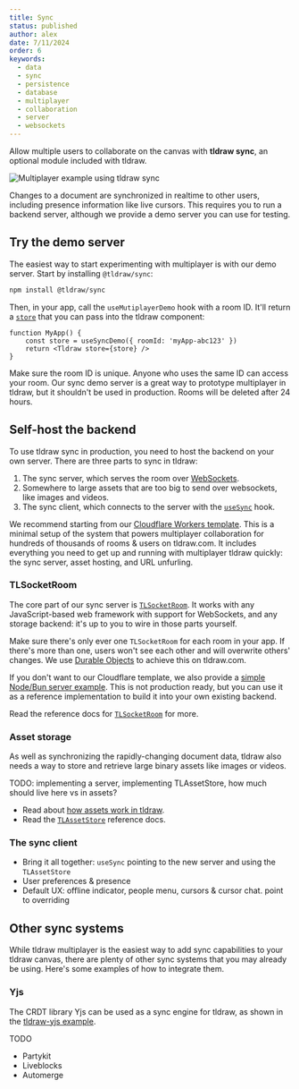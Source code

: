 ```yaml
---
title: Sync
status: published
author: alex
date: 7/11/2024
order: 6
keywords:
  - data
  - sync
  - persistence
  - database
  - multiplayer
  - collaboration
  - server
  - websockets
---
```


Allow multiple users to collaborate on the canvas with **tldraw sync**, an optional module included with tldraw.

<div className="article__image" style={{ border: 'none' }}>
	<img
		alt="Multiplayer example using tldraw sync"
		src="/images/multiplayer.gif"
		style={{
			// learn this one weird trick for transparent animated gifs. doctors hate her!!!
			mask: 'url(/images/multiplayer_mask.png) luminance center 100% / 100% no-repeat',
			WebkitMask: 'url(/images/multiplayer_mask.png) luminance center 100% / 100% no-repeat',
		}}
	/>
</div>

Changes to a document are synchronized in realtime to other users, including presence information like live cursors. This requires you to run a backend server, although we provide a demo server you can use for testing.

## Try the demo server

The easiest way to start experimenting with multiplayer is with our demo server. Start by installing
`@tldraw/sync`:

```bash
npm install @tldraw/sync
```

Then, in your app, call the `useMutiplayerDemo` hook with a room ID. It'll return a
[`store`](/docs/persistence#The-store-prop) that you can pass into the tldraw component:

```tsx
function MyApp() {
	const store = useSyncDemo({ roomId: 'myApp-abc123' })
	return <Tldraw store={store} />
}
```

Make sure the room ID is unique. Anyone who uses the same ID can access your room. Our sync demo
server is a great way to prototype multiplayer in tldraw, but it shouldn't be used in production.
Rooms will be deleted after 24 hours.

## Self-host the backend

To use tldraw sync in production, you need to host the backend on your own server. There are three parts to sync in
tldraw:

1. The sync server, which serves the room over [WebSockets](https://developer.mozilla.org/en-US/docs/Web/API/WebSockets_API).
2. Somewhere to large assets that are too big to send over websockets, like images and videos.
3. The sync client, which connects to the server with the [`useSync`](?) hook.

We recommend starting from our [Cloudflare Workers
template](https://github.com/tldraw/cloudflare-workers-template). This is a minimal setup of the
system that powers multiplayer collaboration for hundreds of thousands of rooms & users on
tldraw.com. It includes everything you need to get up and running with multiplayer tldraw quickly:
the sync server, asset hosting, and URL unfurling.

### TLSocketRoom

The core part of our sync server is [`TLSocketRoom`](?). It works with any JavaScript-based web
framework with support for WebSockets, and any storage backend: it's up to you to wire in those
parts yourself.

Make sure there's only ever one `TLSocketRoom` for each room in your app. If there's
more than one, users won't see each other and will overwrite others' changes. We use [Durable
Objects](https://developers.cloudflare.com/durable-objects/) to achieve this on tldraw.com.

If you don't want to our Cloudflare template, we also provide a [simple Node/Bun server example](https://github.com/tldraw/tldraw/tree/main/apps/simple-server-example). This is not production ready, but you can use it as a reference implementation to build it into your own existing backend.

Read the reference docs for [`TLSocketRoom`](?) for more.

### Asset storage

As well as synchronizing the rapidly-changing document data, tldraw also needs a way to store and
retrieve large binary assets like images or videos.

TODO: implementing a server, implementing TLAssetStore, how much should live here vs in assets?

- Read about [how assets work in tldraw](/docs/assets).
- Read the [`TLAssetStore`](?) reference docs.

### The sync client

- Bring it all together: `useSync` pointing to the new server and using the `TLAssetStore`
- User preferences & presence
- Default UX: offline indicator, people menu, cursors & cursor chat. point to overriding

## Other sync systems

While tldraw multiplayer is the easiest way to add sync capabilities to your tldraw canvas, there are plenty of other sync systems that you may already be using. Here's some examples of how to integrate them.

### Yjs

The CRDT library Yjs can be used as a sync engine for tldraw, as shown in the [tldraw-yjs example](https://github.com/tldraw/tldraw-yjs-example).

TODO

- Partykit
- Liveblocks
- Automerge
